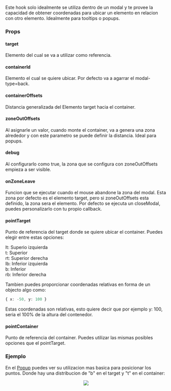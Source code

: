 
Este hook solo idealmente se utiliza dentro de un modal y te provee la capacidad de obtener coordenadas para ubicar un elemento en relacion con otro elemento. Idealmente para tooltips o popups.

### Props

#### target

Elemento del cual se va a utilizar como referencia.

#### containerId

Elemento el cual se quiere ubicar. Por defecto va a agarrar el modal-type=back.

#### containerOffsets

Distancia generalizada del Elemento target hacia el container.

#### zoneOutOffsets

Al asignarle un valor, cuando monte el container, va a genera una zona alrededor y con este parametro se puede definir la distancia. Ideal para popups.

#### debug

Al configurarlo como true, la zona que se configura con zoneOutOffsets empieza a ser visible.

#### onZoneLeave

Funcion que se ejecutar cuando el mouse abandone la zona del modal. Esta zona por defecto es el elemento target, pero si zoneOutOffsets esta definido, la zona sera el elemento. Por defecto se ejecuta un closeModal, puedes personalizarlo con tu propio callback.

#### pointTarget

Punto de referencia del target donde se quiere ubicar el container. Puedes elegir entre estas opciones:<br/>

<Highlight>lt</Highlight>: Superio izquierda
<br />
<Highlight>t</Highlight>: Superior
<br />
<Highlight>rt</Highlight>: Superior derecha
<br />
<Highlight>lb</Highlight>: Inferior izquierda
<br />
<Highlight>b</Highlight>: Inferior
<br />
<Highlight>rb</Highlight>: Inferior derecha
<br />

Tambien puedes proporcionar coordenadas relativas en forma de un objecto algo como:

```typescript
{ x: -50, y: 100 }
```

Estas coordenadas son relativas, esto quiere decir que por ejemplo y: 100, seria el 100% de la altura del contenedor.

#### pointContainer

Punto de referencia del container. Puedes utilizar las mismas posibles opciones que el pointTarget.

### Ejemplo

En el [Popup](/container/popup) puedes ver su utilizacion mas basica para posicionar los puntos. Donde hay una distribucion de "b" en el target y "t" en el container:

<div align="center">
  <img src="/img/example-points.jpg" width={350} />
</div>
